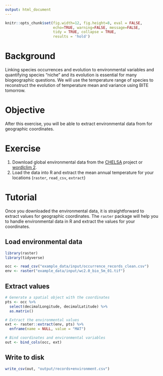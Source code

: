 ```yaml
---
output: html_document
---
```


```r
knitr::opts_chunk$set(fig.width=12, fig.height=8, eval = FALSE,
                      echo=TRUE, warning=FALSE, message=FALSE,
                      tidy = TRUE, collapse = TRUE,
                      results = 'hold')
```


# Background
Linking species occurrences and evolution to environmental variables and quantifying species "niche" and its evolution is essential for many biogeographic questions. We will use the temperature range of species to reconstruct the evolution of temperature mean and variance using BITE tomorrow.

# Objective
After this exercise, you will be able to extract environmental data from for geographic coordinates. 

# Exercise
1. Download global environmental data from  the [CHELSA](http://chelsa-climate.org/) project or [wordlclim 2](https://worldclim.org/version2).
2. Load the data into R and extract the mean annual temperature for your locations (`raster`, `read_csv`, `extract`)

# Tutorial
Once you downloaded the environmental data, it is straightforward to extract values for geographic coordinates. The `raster` package will help you to handle environmental data in R and extract the values for your coordinates. 

## Load environmental data
```r
library(raster)
library(tidyverse)

occ <- read_csv("example_data/input/occurrence_records_clean.csv")
env <- raster("example_data/input/wc2.0_bio_5m_01.tif")
```

## Extract values
```r
# Generate a spatial object with the coordinates
pts <- occ %>% 
  select(decimalLongitude, decimalLatitude) %>% 
  as.matrix()

# Extract the environmental values
ext <- raster::extract(env, pts) %>% 
  enframe(name = NULL, value = "MAT")

# Bind coordinates and environmental variables
out <- bind_cols(occ, ext)

```


## Write to disk
```r
write_csv(out, "output/records+environment.csv")
```






